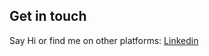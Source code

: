 ## Get in touch

Say Hi or find me on other platforms: [Linkedin](https://www.linkedin.com/in/lorenzo-tabares-96374b154/)

